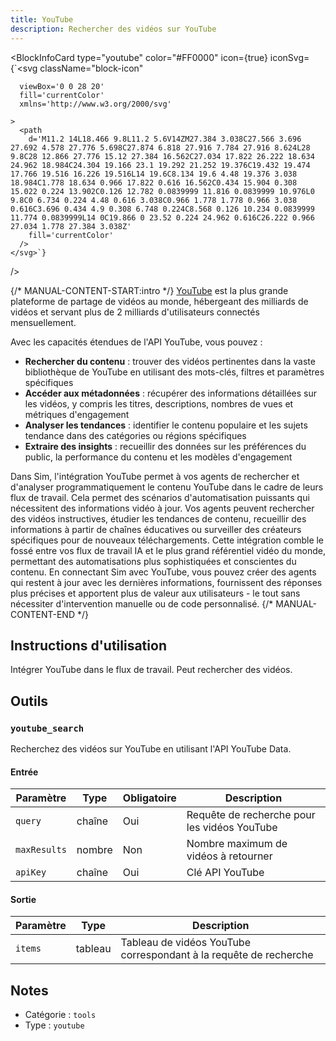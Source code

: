 ```yaml
---
title: YouTube
description: Rechercher des vidéos sur YouTube
---
```



<BlockInfoCard 
  type="youtube"
  color="#FF0000"
  icon={true}
  iconSvg={`<svg className="block-icon"
      
      
      viewBox='0 0 28 20'
      fill='currentColor'
      xmlns='http://www.w3.org/2000/svg'
      
    >
      <path
        d='M11.2 14L18.466 9.8L11.2 5.6V14ZM27.384 3.038C27.566 3.696 27.692 4.578 27.776 5.698C27.874 6.818 27.916 7.784 27.916 8.624L28 9.8C28 12.866 27.776 15.12 27.384 16.562C27.034 17.822 26.222 18.634 24.962 18.984C24.304 19.166 23.1 19.292 21.252 19.376C19.432 19.474 17.766 19.516 16.226 19.516L14 19.6C8.134 19.6 4.48 19.376 3.038 18.984C1.778 18.634 0.966 17.822 0.616 16.562C0.434 15.904 0.308 15.022 0.224 13.902C0.126 12.782 0.0839999 11.816 0.0839999 10.976L0 9.8C0 6.734 0.224 4.48 0.616 3.038C0.966 1.778 1.778 0.966 3.038 0.616C3.696 0.434 4.9 0.308 6.748 0.224C8.568 0.126 10.234 0.0839999 11.774 0.0839999L14 0C19.866 0 23.52 0.224 24.962 0.616C26.222 0.966 27.034 1.778 27.384 3.038Z'
        fill='currentColor'
      />
    </svg>`}
/>

{/* MANUAL-CONTENT-START:intro */}
[YouTube](https://www.youtube.com/) est la plus grande plateforme de partage de vidéos au monde, hébergeant des milliards de vidéos et servant plus de 2 milliards d'utilisateurs connectés mensuellement.

Avec les capacités étendues de l'API YouTube, vous pouvez :

- **Rechercher du contenu** : trouver des vidéos pertinentes dans la vaste bibliothèque de YouTube en utilisant des mots-clés, filtres et paramètres spécifiques
- **Accéder aux métadonnées** : récupérer des informations détaillées sur les vidéos, y compris les titres, descriptions, nombres de vues et métriques d'engagement
- **Analyser les tendances** : identifier le contenu populaire et les sujets tendance dans des catégories ou régions spécifiques
- **Extraire des insights** : recueillir des données sur les préférences du public, la performance du contenu et les modèles d'engagement

Dans Sim, l'intégration YouTube permet à vos agents de rechercher et d'analyser programmatiquement le contenu YouTube dans le cadre de leurs flux de travail. Cela permet des scénarios d'automatisation puissants qui nécessitent des informations vidéo à jour. Vos agents peuvent rechercher des vidéos instructives, étudier les tendances de contenu, recueillir des informations à partir de chaînes éducatives ou surveiller des créateurs spécifiques pour de nouveaux téléchargements. Cette intégration comble le fossé entre vos flux de travail IA et le plus grand référentiel vidéo du monde, permettant des automatisations plus sophistiquées et conscientes du contenu. En connectant Sim avec YouTube, vous pouvez créer des agents qui restent à jour avec les dernières informations, fournissent des réponses plus précises et apportent plus de valeur aux utilisateurs - le tout sans nécessiter d'intervention manuelle ou de code personnalisé.
{/* MANUAL-CONTENT-END */}

## Instructions d'utilisation

Intégrer YouTube dans le flux de travail. Peut rechercher des vidéos.

## Outils

### `youtube_search`

Recherchez des vidéos sur YouTube en utilisant l'API YouTube Data.

#### Entrée

| Paramètre | Type | Obligatoire | Description |
| --------- | ---- | ----------- | ----------- |
| `query` | chaîne | Oui | Requête de recherche pour les vidéos YouTube |
| `maxResults` | nombre | Non | Nombre maximum de vidéos à retourner |
| `apiKey` | chaîne | Oui | Clé API YouTube |

#### Sortie

| Paramètre | Type | Description |
| --------- | ---- | ----------- |
| `items` | tableau | Tableau de vidéos YouTube correspondant à la requête de recherche |

## Notes

- Catégorie : `tools`
- Type : `youtube`

